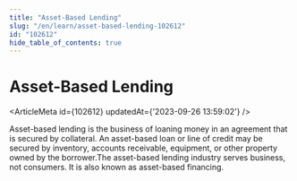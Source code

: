 ```yaml
---
title: "Asset-Based Lending"
slug: "/en/learn/asset-based-lending-102612"
id: "102612"
hide_table_of_contents: true
---
```



# Asset-Based Lending

<ArticleMeta id={102612} updatedAt={'2023-09-26 13:59:02'} />
<div className='border-solid border-b border-t-0 my-4 border-[var(--ifm-color-gray-300)]' />

Asset-based lending is the business of loaning money in an agreement that is secured by collateral. An asset-based loan or line of credit may be secured by inventory, accounts receivable, equipment, or other property owned by the borrower.The asset-based lending industry serves business, not consumers. It is also known as asset-based financing.
